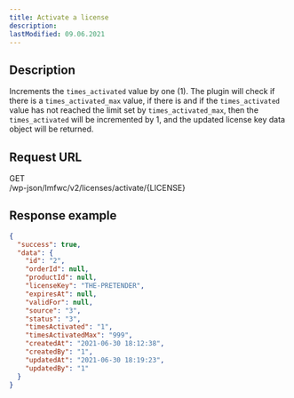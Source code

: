 ```yaml
---
title: Activate a license
description:
lastModified: 09.06.2021
---
```


## Description

Increments the `times_activated` value by one (1). The plugin will check if
there is a `times_activated_max` value, if there is and if the
`times_activated` value has not reached the limit set by `times_activated_max`,
then the `times_activated` will be incremented by 1, and the updated license
key data object will be returned.

## Request URL

<div className={"doc-request-example"} style={{ marginBottom: '1em' }}>
  <div className={"method get"}>GET</div>
  <div className={"url"}>/wp-json/lmfwc/v2/licenses/activate/<span className={"variable"}>&#123;LICENSE&#125;</span></div>
</div>

## Response example

```json
{
  "success": true,
  "data": {
    "id": "2",
    "orderId": null,
    "productId": null,
    "licenseKey": "THE-PRETENDER",
    "expiresAt": null,
    "validFor": null,
    "source": "3",
    "status": "3",
    "timesActivated": "1",
    "timesActivatedMax": "999",
    "createdAt": "2021-06-30 18:12:38",
    "createdBy": "1",
    "updatedAt": "2021-06-30 18:19:23",
    "updatedBy": "1"
  }
}
```
